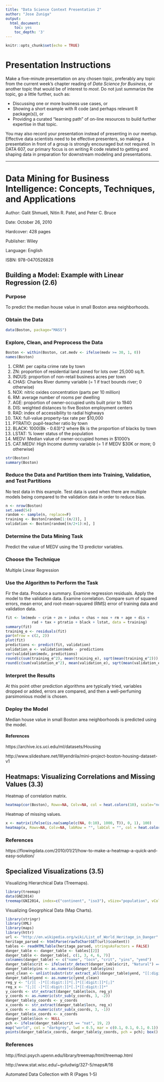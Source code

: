 ```yaml
---
title: "Data Science Context Presentation 2"
author: "Jose Zuniga"
output:
  html_document:
    toc: yes
    toc_depth: '3'
---
```


```r
knitr::opts_chunk$set(echo = TRUE)
```

# Presentation Instructions

Make a five-minute presentation on any chosen topic, preferably any topic from the current week's chapter reading of *Data Science for Business*, or another topic that would be of interest to *most*. Do not just summarize the topic, go a little further, such as:

  + Discussing one or more business use cases, or
  + Showing a short example with R code (and perhaps relevant R package(s)), or
  + Providing a curated "learning path" of on-line resources to build further expertise in that topic.

You may also record your presentation instead of presenting in our meetup. Effective data scientists need to be effective presenters, so making a presentation in front of a group is strongly encouraged but not required. In DATA 607, our primary focus is on writing R code related to getting and shaping data in preparation for downstream modeling and presentations. 

***

# Data Mining for Business Intelligence: Concepts, Techniques, and Applications

Author: Galit Shmueli, Nitin R. Patel, and Peter C. Bruce

Date: October 26, 2010

Hardcover: 428 pages

Publisher: Wiley

Language: English

ISBN: 978-0470526828

## Building a Model: Example with Linear Regression (2.6)

### Purpose

To predict the median house value in small Boston area neighborhoods.

### Obtain the Data

```r
data(Boston, package="MASS")
```

### Explore, Clean, and Preprocess the Data

```r
Boston <- within(Boston, cat.medv <- ifelse(medv >= 30, 1, 0))
names(Boston)
```

  1. CRIM: per capita crime rate by town 
  2. ZN: proportion of residential land zoned for lots over 25,000 sq.ft. 
  3. INDUS: proportion of non-retail business acres per town 
  4. CHAS: Charles River dummy variable (= 1 if tract bounds river; 0 otherwise) 
  5. NOX: nitric oxides concentration (parts per 10 million) 
  6. RM: average number of rooms per dwelling 
  7. AGE: proportion of owner-occupied units built prior to 1940 
  8. DIS: weighted distances to five Boston employment centers 
  9. RAD: index of accessibility to radial highways 
  10. TAX: full-value property-tax rate per $10,000 
  11. PTRATIO: pupil-teacher ratio by town 
  12. BLACK: 1000(Bk - 0.63)^2 where Bk is the proportion of blacks by town 
  13. LSTAT: % lower status of the population 
  14. MEDV: Median value of owner-occupied homes in $1000's
  15. CAT.MEDV: High Income dummy variable (= 1 if MEDV $30K or more; 0 otherwise) 
  
```r
str(Boston)
summary(Boston)
```

### Reduce the Data and Partition them into Training, Validation, and Test Partitions

No test data in this example. Test data is used when there are multiple models being compared to the validation data in order to reduce bias.
```r
n <- nrow(Boston)
set.seed(54)
random <- sample(n, replace=F)
training <- Boston[random[1:(n/2)], ]
validation <- Boston[random[(n/2+1):n], ]
```

### Determine the Data Mining Task

Predict the value of MEDV using the 13 predictor variables.

### Choose the Technique

Multiple Linear Regression

### Use the Algorithm to Perform the Task

Fir the data. Produce a summary. Examine regression residuals. Apply the model to the validation data. Examine correlation. Compare sum of squared errors, mean error, and root-mean-squared (RMS) error of training data and validation data.
```r
fit <- lm(medv ~ crim + zn + indus + chas + nox + rm + age + dis + 
            rad + tax + ptratio + black + lstat, data = training)
summary(fit)
training_e <- residuals(fit)
par(mfrow = c(2, 2))
plot(fit)
predictions <- predict(fit, validation)
validation_e <- validation$medv - predictions
cor(validation$medv, predictions)
round(c(sum(training_e^2), mean(training_e), sqrt(mean(training_e^2))), 4)
round(c(sum(validation_e^2), mean(validation_e), sqrt(mean(validation_e^2))), 4)
```

### Interpret the Results

At this point other prediction algorithms are typically tried, variables dropped or added, errors are compared, and then a well-perfuming parsimonious model is chosen.

### Deploy the Model

Median house value in small Boston area neighborhoods is predicted using the model.

#### References

https://archive.ics.uci.edu/ml/datasets/Housing

http://www.slideshare.net/Wyendrila/mini-project-boston-housing-dataset-v1

## Heatmaps: Visualizing Correlations and Missing Values (3.3)

Heatmap of correlation matrix.
```r
heatmap(cor(Boston), Rowv=NA, Colv=NA, col = heat.colors(10), scale="none")
```

Heatmap of missing values.
```r
x <- matrix(ifelse(is.na(sample(c(NA, 0:10), 1000, T)), 0, 1), 100)
heatmap(x, Rowv=NA, Colv=NA, labRow = "", labCol = "", col = heat.colors(2), scale="column")
```

### References

https://flowingdata.com/2010/01/21/how-to-make-a-heatmap-a-quick-and-easy-solution/

## Specialized Visualizations (3.5)

Visualizing Hierarchical Data (Treemaps).
```r
library(treemap)
data(GNI2014)
treemap(GNI2014, index=c("continent", "iso3"), vSize="population", vColor="GNI", type="value")
```

Visualizing Geogrphical Data (Map Charts).
```r
library(stringr)
library(XML)
library(maps)
library(httr)
url <- "http://en.wikipedia.org/wiki/List_of_World_Heritage_in_Danger"
heritage_parsed <- htmlParse(rawToChar(GET(url)$content))
tables <- readHTMLTable(heritage_parsed, stringsAsFactors = FALSE)
danger_table <- danger_table <- tables[[2]]
danger_table <- danger_table[, c(1, 3, 4, 6, 7)]
colnames(danger_table) <- c("name", "locn", "crit", "yins", "yend")
danger_table$crit <- ifelse(str_detect(danger_table$crit, "Natural") == TRUE, "nat", "cult")
danger_table$yins <- as.numeric(danger_table$yins)
yend_clean <- unlist(substr(str_extract_all(danger_table$yend, "[[:digit:]]{4}.$"),1,4))
danger_table$yend <- as.numeric(yend_clean)
reg_y <- "[/][ -]*[[:digit:]]*[.]*[[:digit:]]*[;]"
reg_x <- "[;][ -]*[[:digit:]]*[.]*[[:digit:]]*"
y_coords <- str_extract(danger_table$locn, reg_y)
y_coords <- as.numeric(str_sub(y_coords, 3, -2))
danger_table$y_coords <- y_coords
x_coords <- str_extract(danger_table$locn, reg_x)
x_coords <- as.numeric(str_sub(x_coords, 3, -1))
danger_table$x_coords <- x_coords
danger_table$locn <- NULL
pch <- ifelse(danger_table$crit == "nat", 19, 2)
map("world", col = "darkgrey", lwd = 0.5, mar = c(0.1, 0.1, 0.1, 0.1))
points(danger_table$x_coords, danger_table$y_coords, pch = pch); box()
```

### References 

http://finzi.psych.upenn.edu/library/treemap/html/treemap.html

http://www.stat.wisc.edu/~gvludwig/327-5/maps#/16

Automated Data Collection with R (Pages 1-5)